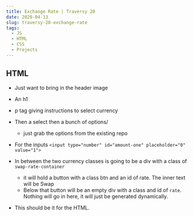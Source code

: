 ```yaml
---
title: Exchange Rate | Traversy 20
date: 2020-04-13
slug: traversy-20-exchange-rate
tags:
  - JS
  - HTML
  - CSS 
  - Projects
---
```



## HTML 
- Just want to bring in the header image
- An h1 
- p tag giving instructions to select currency
- Then a select then a bunch of options/ 
    - just grab the options from the existing repo
- For the inputs `<input type="number" id="amount-one" placeholder="0" value="1">` 

- In between the two currency classes is going to be a div with a class of `swap-rate-container`
    - it will hold a button with a class btn and an id of rate. The inner text will be Swap
    - Below that button will be an empty div with a class and id of `rate`. Nothing will go in here, it will just be generated dynamically.

- This should be it for the HTML. 

